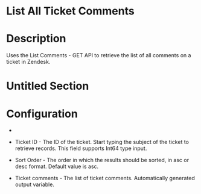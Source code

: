﻿# List All Ticket Comments

# Description

Uses the List Comments - GET
                API to retrieve the list of all comments on a ticket in Zendesk.

# Untitled Section

# Configuration

* 
* Ticket ID - The ID of the ticket. Start typing the subject of the ticket to retrieve records. This field supports Int64 type input.
* Sort Order - The order in which the results should be sorted, in asc or desc format. Default value is asc.









* Ticket comments - The list of ticket comments. Automatically generated output variable.

